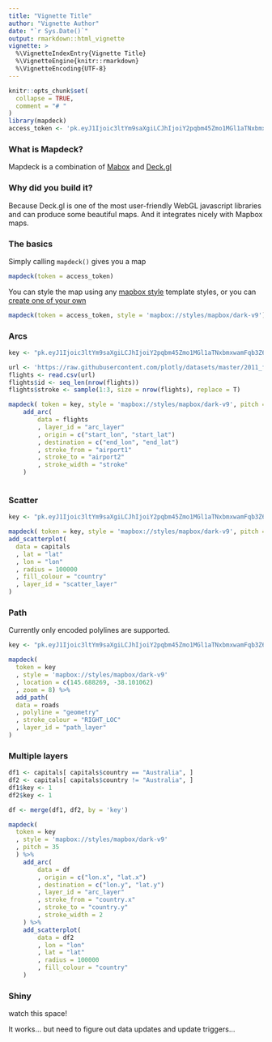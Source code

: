 ```yaml
---
title: "Vignette Title"
author: "Vignette Author"
date: "`r Sys.Date()`"
output: rmarkdown::html_vignette
vignette: >
  %\VignetteIndexEntry{Vignette Title}
  %\VignetteEngine{knitr::rmarkdown}
  %\VignetteEncoding{UTF-8}
---
```


```r
knitr::opts_chunk$set(
  collapse = TRUE,
  comment = "# "
)
library(mapdeck)
access_token <- 'pk.eyJ1Ijoic3ltYm9saXgiLCJhIjoiY2pqbm45Zmo1MGl1aTNxbmxwamFqb3Z6MSJ9.yIkj0tGNNh4u61DliOXV6g'
```


### What is Mapdeck?

Mapdeck is a combination of [Mabox](https://www.mapbox.com/help/define-mapbox-gl/) and [Deck.gl](http://deck.gl/#/)


### Why did you build it?

Because Deck.gl is one of the most user-friendly WebGL javascript libraries and can produce some beautiful maps. And it integrates nicely with Mapbox maps. 



### The basics

Simply calling `mapdeck()` gives you a map

```r
mapdeck(token = access_token)
```

You can style the map using any [mapbox style](https://www.mapbox.com/api-documentation/#styles) template styles, or you can [create one of your own](https://www.mapbox.com/help/studio-manual-styles/)

```r
mapdeck(token = access_token, style = 'mapbox://styles/mapbox/dark-v9')
```

### Arcs

```r

key <- "pk.eyJ1Ijoic3ltYm9saXgiLCJhIjoiY2pqbm45Zmo1MGl1aTNxbmxwamFqb3Z6MSJ9.yIkj0tGNNh4u61DliOXV6g"

url <- 'https://raw.githubusercontent.com/plotly/datasets/master/2011_february_aa_flight_paths.csv'
flights <- read.csv(url)
flights$id <- seq_len(nrow(flights))
flights$stroke <- sample(1:3, size = nrow(flights), replace = T)

mapdeck( token = key, style = 'mapbox://styles/mapbox/dark-v9', pitch = 45 ) %>%
	add_arc(
		data = flights
		, layer_id = "arc_layer"
		, origin = c("start_lon", "start_lat")
		, destination = c("end_lon", "end_lat")
		, stroke_from = "airport1"
		, stroke_to = "airport2"
		, stroke_width = "stroke"
	)



```


### Scatter

```r
key <- "pk.eyJ1Ijoic3ltYm9saXgiLCJhIjoiY2pqbm45Zmo1MGl1aTNxbmxwamFqb3Z6MSJ9.yIkj0tGNNh4u61DliOXV6g"

mapdeck( token = key, style = 'mapbox://styles/mapbox/dark-v9', pitch = 45 ) %>%
add_scatterplot(
  data = capitals
  , lat = "lat"
  , lon = "lon"
  , radius = 100000
  , fill_colour = "country"
  , layer_id = "scatter_layer"
)

```


### Path

Currently only encoded polylines are supported. 

```r

key <- "pk.eyJ1Ijoic3ltYm9saXgiLCJhIjoiY2pqbm45Zmo1MGl1aTNxbmxwamFqb3Z6MSJ9.yIkj0tGNNh4u61DliOXV6g"

mapdeck(
  token = key
  , style = 'mapbox://styles/mapbox/dark-v9'
  , location = c(145.688269, -38.101062)
  , zoom = 8) %>%
  add_path(
  data = roads
  , polyline = "geometry"
  , stroke_colour = "RIGHT_LOC"
  , layer_id = "path_layer"
)

```


### Multiple layers


```r

df1 <- capitals[ capitals$country == "Australia", ]
df2 <- capitals[ capitals$country != "Australia", ]
df1$key <- 1
df2$key <- 1

df <- merge(df1, df2, by = 'key')

mapdeck(
  token = key
  , style = 'mapbox://styles/mapbox/dark-v9'
  , pitch = 35
  ) %>%
	add_arc(
		data = df
		, origin = c("lon.x", "lat.x")
		, destination = c("lon.y", "lat.y")
		, layer_id = "arc_layer"
		, stroke_from = "country.x"
		, stroke_to = "country.y"
		, stroke_width = 2
	) %>%
	add_scatterplot(
		data = df2
		, lon = "lon"
		, lat = "lat"
		, radius = 100000
		, fill_colour = "country"
	)


```


### Shiny

watch this space!

It works... but need to figure out data updates and update triggers... 
